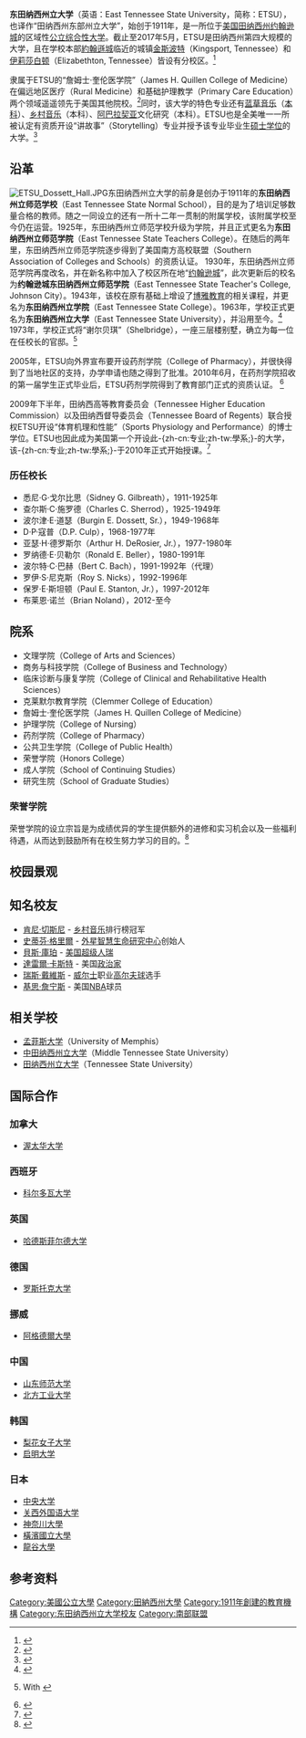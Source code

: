 {{Infobox university
|name = 东田纳西州立大学
|native_name = {{lang|en|East Tennessee State University}}
|SealImage = East_Tennessee_State_University_Logo.svg
|image=ETSU Gym.JPG
|image_size = 250
|motto = Graduation Begins Today
|zhmotto= 毕业始于今日
|established = {{start date|1911|10|2}}
|type =公立大学
|endowment = $1.28亿 (2019)<ref>"U.S. and Canadian Institutions Listed by Fiscal Year (FY) 2019 Endowment Market Value and Change in Endowment Market Value from FY 2018 to FY 2019". National Association of College and University Business Officers and TIAA. Retrieved February, 2020</ref>
|president = 布莱恩·诺兰<br/>（Brian Noland） 
|provost = 维尔西·毕史<br/>（Wilsie S. Bishop）
|students = 14,334<ref name="Facts">{{cite web|url=http://www.etsu.edu/academicaffairs/ir/etsu_facts/ETSU_Highlights_Fall_2015.pdf|title=ETSU Highlights Fall 2015|publisher=East Tennessee State University|accessdate=2016-07-18|archive-date=2020-11-15|archive-url=https://web.archive.org/web/20201115192718/https://www.etsu.edu/academicaffairs/ir/etsu_facts/etsu_highlights_fall_2015.pdf|dead-url=no}}</ref>
|postgrad = 2,355<ref name="Facts"/>
|faculty = 806<ref name="Facts"/>
|other = 607<ref name="Facts"/>
|city = [[约翰逊城|约翰逊城]]
|state = [[田纳西州|田纳西州]]
|country = {{USA}}
|campus = 城区，<br/>约为 {{convert|340|acre|km2}}
|athletics = [[NCAA第一级别|NCAA第一级别]] – <br>[[南部联盟|南部联盟]]
|nickname = [[海盗|海盗]]<br/>（Buccaneer）
|colors = [[藏青色|海军蓝]]和[[金色|金色]]<ref name=IdentityETSU>{{cite web|title=Identity ETSU|url=http://www.etsu.edu/univrela/identity/default.aspx|publisher=East Tennessee State University|accessdate=2014-08-06|archive-url=https://web.archive.org/web/20140829155514/http://www.etsu.edu/univrela/identity/default.aspx|archive-date=2014-08-29|dead-url=yes}}</ref><br/>{{color box|#00005A}} {{color box|#E6B800}}
|mascot = [[海盗|海盗]]“巴基”<br/>（Bucky）<ref name="etsubucs">{{cite web|url=http://www.etsubucs.com/fanzone/bucky/|title=Fan Zone – Bucky – Official Site of East Tennessee State Athletics|publisher=etsubucs.com|accessdate=2014-11-15|archive-date=2020-11-15|archive-url=https://web.archive.org/web/20201115192753/https://www.etsubucs.com/fanzone/bucky/|dead-url=no}}</ref>
|website = {{url|www.etsu.edu}}
|logo = East Tennessee State University logo.svg
|logo_size = 250px
}}

'''东田纳西州立大学'''（英语：East Tennessee State University，简称：ETSU），也译作“田纳西州东部州立大学”，始创于1911年，是一所位于[[美国|美国]][[田纳西州|田纳西州]][[約翰遜城_(田納西州)|约翰逊城]]的区域性[[公立|公立]][[综合性大学|综合性大学]]。截止至2017年5月，ETSU是田纳西州第四大规模的大学，且在学校本部[[约翰逊城_(田納西州)|約翰遜城]]临近的城镇[[金斯波特_(田納西州)|金斯波特]]（Kingsport, Tennessee）和[[伊莉莎白顿|伊莉莎白顿]]（Elizabethton, Tennessee）皆设有分校区。<ref name="Overview of TN's Schools">{{cite web|url=http://education-portal.com/articles/Tennessee_%28TN%29%3A_Overview_of_Tennessee%27s_Colleges_and_Universities.html|title=Overview of TN's Schools|work=Education-portal.com|accessdate=2010-03-05|archive-date=2020-11-15|archive-url=https://web.archive.org/web/20201115192754/https://study.com/articles/Tennessee_TN_Overview_of_Tennessees_Colleges_and_Universities.html|dead-url=no}}</ref> 

隶属于ETSU的“詹姆士·奎伦医学院”（James H. Quillen College of Medicine）在偏远地区医疗（Rural Medicine）和基础护理教学（Primary Care Education）两个领域遥遥领先于美国其他院校。<ref name="Quick Facts">{{cite web|url=http://www.etsu.edu/com/aboutus/facts.aspx|title=Quick Facts|work=ETSU.edu|accessdate=2010-03-05|archive-url=https://archive.is/20120730184650/http://www.etsu.edu/com/aboutus/facts.aspx|archive-date=2012-07-30|dead-url=yes}}</ref>同时，该大学的特色专业还有[[蓝草音乐|蓝草音乐]]（[[本科|本科]]）、[[乡村音乐|乡村音乐]]（本科）、[[阿巴拉契亞|阿巴拉契亚]]文化研究（本科）。ETSU也是全美唯一一所被认定有资质开设“讲故事”（Storytelling）专业并授予该专业毕业生[[硕士学位|硕士学位]]的大学。<ref>{{cite web|url=https://aamearts.org/magazine/article/storytelling-flora-joy-etsus-storytelling-program/2011092619464930982|title=Storytelling: Flora Joy & ETSU's Storytelling Program|website=Arts Alliance Mountain Empire|date=2011-09-28|accessdate=2020-08-14|archive-date=2022-03-28|archive-url=https://web.archive.org/web/20220328072929/https://aamearts.org/magazine/article/storytelling-flora-joy-etsus-storytelling-program/2011092619464930982}}</ref>

==沿革==
[[Image:ETSU_Dossett_Hall.JPG|thumb]]东田纳西州立大学的前身是创办于1911年的'''东田纳西州立师范学校'''（East Tennessee State Normal School），目的是为了培训足够数量合格的教师。随之一同设立的还有一所十二年一贯制的附属学校，该附属学校至今仍在运营。1925年，东田纳西州立师范学校升级为学院，并且正式更名为'''东田纳西州立师范学院'''（East Tennessee State Teachers College）。在随后的两年里，东田纳西州立师范学院逐步得到了美国南方高校联盟（Southern Association of Colleges and Schools）的资质认证。 1930年，东田纳西州立师范学院再度改名，并在新名称中加入了校区所在地“[[约翰逊城|约翰逊城]]”，此次更新后的校名为'''约翰逊城东田纳西州立师范学院'''（East Tennessee State Teacher's College, Johnson City）。1943年，该校在原有基础上增设了[[博雅教育|博雅教育]]的相关课程，并更名为'''东田纳西州立学院'''（East Tennessee State College）。1963年，学校正式更名为'''东田纳西州立大学'''（East Tennessee State University），并沿用至今。<ref name="ETSU History">{{cite web |url=http://www.etsu.edu/facts/history.asp |title=History |work=ETSU.edu |accessdate=2007-06-27 |archive-url=https://web.archive.org/web/20070608000515/http://www.etsu.edu/facts/history.asp |archive-date=2007-06-08 |dead-url=yes }}</ref> 1973年，学校正式将“谢尔贝琪”（Shelbridge），一座三层楼别墅，确立为每一位在任校长的官邸。<ref>{{cite web|url={{NRHP url|id=95001477}}|title=National Register of Historic Places Inventory/Nomination: Shelbridge |publisher=[[National_Park_Service|National Park Service]]|author= |date= |accessdate=2018-05-24}} With {{NRHP url|id=95001477|photos=y|title=accompanying pictures}}</ref>

2005年，ETSU向外界宣布要开设药剂学院（College of Pharmacy），并很快得到了当地社区的支持，办学申请也随之得到了批准。2010年6月，在药剂学院招收的第一届学生正式毕业后，ETSU药剂学院得到了教育部门正式的资质认证。 <ref>{{Cite web |url=http://www.wate.com/Global/story.asp?S=12727025 |title=ETSU pharmacy school accredited |accessdate=2020-08-14 |archive-date=2012-01-20 |archive-url=https://web.archive.org/web/20120120235950/http://www.wate.com/Global/story.asp?S=12727025 |dead-url=no }}</ref>

2009年下半年，田纳西高等教育委员会（Tennessee Higher Education Commission）以及田纳西督导委员会（Tennessee Board of Regents）联合授权ETSU开设“体育机理和性能”（Sports Physiology and Performance）的博士学位。ETSU也因此成为美国第一个开设此-{zh-cn:专业;zh-tw:學系;}-的大学，该-{zh-cn:专业;zh-tw:學系;}-于2010年正式开始授课。<ref name="ETSU Sport Science Doctoral Program">{{cite news |url=http://www.etsu.edu/calendar/EventList.aspx?eventidn=2240&view=EventDetails&information_id=11570 |title=ETSU to offer nation's first doctoral program in sport science and physiology |work=ETSU.edu |date=2009-11-03 |accessdate=2009-11-11 |archive-date=2012-04-05 |archive-url=https://web.archive.org/web/20120405050541/http://www.etsu.edu/calendar/EventList.aspx?eventidn=2240&view=EventDetails&information_id=11570 }}</ref>

===历任校长===
{{Div col|colwidth=30em}}
*悉尼·G·戈尔比思（Sidney G. Gilbreath），1911-1925年
*查尔斯·C·施罗德（Charles C. Sherrod），1925-1949年
*波尔津·E·道瑟（Burgin E. Dossett, Sr.），1949-1968年
*D·P·寇普（D.P. Culp），1968-1977年
*亚瑟·H·德罗斯尔（Arthur H. DeRosier, Jr.），1977-1980年
*罗纳德·E·贝勒尔（Ronald E. Beller），1980-1991年
*波尔特·C·巴赫（Bert C. Bach），1991-1992年（代理）
*罗伊·S·尼克斯（Roy S. Nicks），1992-1996年
*保罗·E·斯坦顿（Paul E. Stanton, Jr.），1997-2012年
*布莱恩·诺兰（Brian Noland），2012-至今
{{div col end}}

==院系==
*文理学院（College of Arts and Sciences）
*商务与科技学院（College of Business and Technology）
*临床诊断与康复学院（College of Clinical and Rehabilitative Health Sciences）
*克莱默尔教育学院（Clemmer College of Education）
*詹姆士·奎伦医学院（James H. Quillen College of Medicine）
*护理学院（College of Nursing）
*药剂学院（College of Pharmacy）
*公共卫生学院（College of Public Health）
*荣誉学院（Honors College）
*成人学院（School of Continuing Studies）
*研究生院（School of Graduate Studies）

===荣誉学院===
荣誉学院的设立宗旨是为成绩优异的学生提供额外的进修和实习机会以及一些福利待遇，从而达到鼓励所有在校生努力学习的目的。<ref name="Honors College">{{cite web|url=http://www.etsu.edu/honors/|title=Honors College|work=ETSU.edu|accessdate=2017-08-06|archive-date=2020-11-15|archive-url=https://web.archive.org/web/20201115192809/https://www.etsu.edu/honors/|dead-url=no}}</ref>

==校园景观==
{{Gallery
 | title  = 校园内部分建筑和自然景观
 | footer = 
 | width  = 250
 | height = 200
 | lines  = 2
 | Image:ETSU Campus Quad.JPG|春日清晨的校园中心
 | Image:ETSU Medical Campus.JPG|秋日午后从医学院眺望本部
 | Image:ETSU Library.JPG|查尔斯·C·施罗德[[图书馆|图书馆]]
 | Image:ETSU Basler Center 2.JPG|学校健身房和户外跑道
 | Image:ETSU Gym.JPG|布鲁克斯纪念楼
 | Image:ETSU Mountain States Health Alliance Athletic Center (2007).jpg|室内[[橄榄球|橄榄球]]场
}}

==知名校友==
*[[肯尼·切斯尼|肯尼·切斯尼]] - [[乡村音乐|乡村音乐]]排行榜冠军
*[[史蒂芬·格里爾|史蒂芬·格里爾]] - [[外星智慧生命研究中心|外星智慧生命研究中心]]创始人
*[[貝斯·庫珀|貝斯·庫珀]] - [[美国|美国]][[超级人瑞|超级人瑞]]
*[[達雷爾·卡斯特|達雷爾·卡斯特]] - 美国[[政治家|政治家]]
*[[瑞斯·戴維斯|瑞斯·戴維斯]] - [[威尔士|威尔士]]职业[[高尔夫球|高尔夫球]]选手
*[[基思·詹宁斯|基思·詹宁斯]] - 美国[[NBA|NBA]]球员

==相关学校==
*[[孟菲斯大学|孟菲斯大学]]（University of Memphis）
*[[中田纳西州立大学|中田纳西州立大学]]（Middle Tennessee State University）
*[[田纳西州立大学|田纳西州立大学]]（Tennessee State University）

==国际合作==
===加拿大===
*[[渥太华大学|渥太华大学]]
===西班牙===
*[[科尔多瓦大学_(西班牙)|科尔多瓦大学]]
===英国===
*[[哈德斯菲尔德大学|哈德斯菲尔德大学]]
===德国===
*[[罗斯托克大学|罗斯托克大学]]
===挪威===
*[[阿格德爾大學|阿格德爾大學]]
===中国===
*[[山东师范大学|山东师范大学]]
*[[北方工业大学|北方工业大学]]
===韩国===
*[[梨花女子大学|梨花女子大学]]
*[[启明大学|启明大学]]
===日本===
*[[中央大學_(日本)|中央大学]]
*[[关西外国语大学|关西外国语大学]]
*[[神奈川大學|神奈川大學]]
*[[橫濱國立大學|橫濱國立大學]]
*[[龍谷大學|龍谷大學]]

==参考资料==
<references/>

{{田纳西州公立大学}}
{{南部联盟}}

[[Category:美國公立大學|Category:美國公立大學]]
[[Category:田納西州大學|Category:田納西州大學]]
[[Category:1911年創建的教育機構|Category:1911年創建的教育機構]]
[[Category:东田纳西州立大学校友|Category:东田纳西州立大学校友]]
[[Category:南部联盟|Category:南部联盟]]